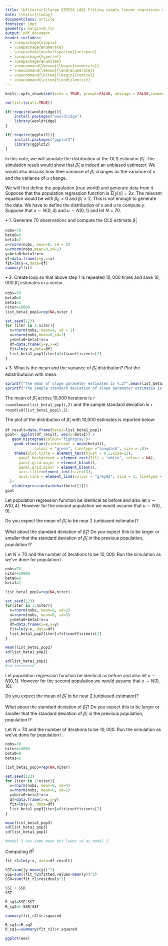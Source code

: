 ```yaml
---
title: \bf\textsc{\large QTM220 LAB1 Fitting simple linear regression model}
date: \textsc{\today}
documentclass: article
fontsize: 10pt 
geometry: margin=0.7in 
output: pdf_document
header-includes:
  - \usepackage{utopia}
  - \usepackage{enumerate}
  - \usepackage[onehalfspacing]{setspace}
  - \usepackage{hyperref}
  - \usepackage{enumitem}
  - \newcommand{\benum}{\begin{enumerate}}
  - \newcommand{\eenum}{\end{enumerate}}
  - \newcommand{\bitem}{\begin{itemize}}
  - \newcommand{\eitem}{\end{itemize}}
---
```


```r
knitr::opts_chunk$set(echo = TRUE, prompt=FALSE, message = FALSE,comment=NA )
```

```r
rm(list=ls(all=TRUE))

if(!require(wooldridge)){
    install.packages("wooldridge")
    library(wooldridge)
}

if(!require(ggplot2)){
    install.packages("ggplot2")
    library(ggplot2)
}
```

\large In this note, we will simulate the distribution of the OLS estimator $\hat\beta_{1}$. The simulation result would show that $\hat\beta_{1}$ is indeed an unbiased estimator. We would also discuss how thee variance of $\hat\beta_{1}$ changes as the variance of $x$ and the variance of $u$ change.

\normalsize
\section{Population I}
We will first define the population (true world) and generate data from it. Suppose that the population regression function is $E[y\vert x]=2x$. The relevant equation would be 
\begin{align*}
y=\beta_{0}+\beta_{1}x+u
\end{align*}
with $\beta_{0}=0$ and $\beta_{1}=2$. This is not enough to generate the data. We have to define the distribution of $x$ and $u$ to compute $y$. Suppose that $x\sim N(0,4)$ and $u\sim N(0,1)$ and let $N=70$.


\color{blue}$\bullet$ 1. Generate 70 observations and compute the OLS estimate $\hat\beta_{1}$
\color{black}
```r
nobs=70
beta0=0
beta1=2
x=rnorm(nobs, mean=0, sd = 2)
u=rnorm(nobs,mean=0,sd=1)
y=beta0+beta1*x+u
df=data.frame(y=y,x=x)
fit=lm(y~x,data=df)
summary(fit)
```

\color{blue}$\bullet$ 2. Create loop so that above step 1 is repeated $10,000$ times and save $10,000$ $\hat\beta_{1}$ estimates in a vector.
\color{black}
```r
nobs=70
beta0=0
beta1=2
niter=10000
list_beta1_pop1=rep(NA,niter )

set.seed(123)
for (iter in 1:niter){
  x=rnorm(nobs, mean=0, sd = 2)
  u=rnorm(nobs,mean=0,sd=1)
  y=beta0+beta1*x+u
  df=data.frame(y=y,x=x)
  fit=lm(y~x,data=df)
  list_beta1_pop1[iter]=fit$coefficients[2]
}
```


\color{blue}$\bullet$ 3. What is the mean and the variance of $\hat\beta_{1}$ distribution? Plot the edistributuion with mean. 
\color{black}

```r
sprintf("The mean of slope parameter estimates is %.2f",mean(list_beta1_pop1))
sprintf("The sample standard deviation of slope parameter estimates is %.2f",sd(list_beta1_pop1))
```

The mean of $\hat\beta_{1}$ across 10,000 iterations is `r round(mean(list_beta1_pop1),2)` and the sample standard deviation is `r round(sd(list_beta1_pop1),2)`.

The plot of the distribution of $\hat\beta_{1}$ with 10,000 estimates is reported below:
```r
df_result=data.frame(beta1=list_beta1_pop1)
gout<- ggplot(df_result, aes(x=beta1)) +
   geom_histogram(colour="lightgray")+
    geom_vline(aes(xintercept = mean(beta1)),
             colour = "green", linetype ="longdash", size = .8)+
    theme(plot.title = element_text(hjust = 0.5,size=13),
      panel.background = element_rect(fill = "white", colour = NA),
      panel.grid.major = element_blank(),
      panel.grid.minor = element_blank(),
      axis.title=element_text(size=13),
      axis.line = element_line(colour = "grey92", size = 1, linetype = "solid")
  )+
   xlab(expression(widehat(beta)[1]))
gout
```

\section{Population II}
Let population regression function be identical as before and also let $x\sim N(0,4)$. However for the second population we would assume that $u\sim N(0,9)$. 

\benum

\item Do you expect the mean of $\hat\beta_{1}$ to be near 2 (unbiased estimator)? 
\item What about the standard deviation of $\hat\beta_{1}$? Do you expect this to be larger or smaller that the standard deviation of $\hat\beta_{1}$ in the previous population, population I?

\eenum

Let $N=70$ and the number of iterations to be $10,000$. Run the simulation as we've done for population I. 

```r
nobs=70
niter=10000
beta0=0
beta1=2

list_beta1_pop2=rep(NA,niter)

set.seed(123)
for(iter in 1:niter){
  x=rnorm(nobs, mean=0, sd=2)
  u=rnorm(nobs, mean=0, sd=3)
  y=beta0+beta1*x+u
  df=data.frame(x=x,y=y)
  fit=lm(y~x, data=df)
  list_beta1_pop2[iter]=fit$coefficients[2]
}

mean(list_beta1_pop2)
sd(list_beta1_pop2)

sd(list_beta1_pop1)
#sd increased
```


\section{Population III}
Let population regression function be identical as before and also let $u\sim N(0,1)$. However for the second population we would assume that $x\sim N(0,16)$. 

\benum

\item Do you expect the mean of $\hat\beta_{1}$ to be near 2 (unbiased estimator)? 
\item What about the standard deviation of $\hat\beta_{1}$? Do you expect this to be larger or smaller that the standard deviation of $\hat\beta_{1}$ in the previous population, population I?

\eenum

Let $N=70$ and the number of iterations to be $10,000$. Run the simulation as we've done for population I. 

```r
nobs=70
niter=10000
beta0=0
beta1=2

list_beta1_pop3=rep(NA,niter)

set.seed(123)
for (iter in 1:niter){
  x=rnorm(nobs, mean=0, sd=4)
  u=rnorm(nobs, mean=0, sd=1)
  y=beta0+beta1*x+u
  df=data.frame(x=x,y=y)
  fit=lm(y~x, data=df)
  list_beta1_pop3[iter]=fit$coefficients[2]
}

mean(list_beta1_pop3)
sd(list_beta1_pop3)
sd(list_beta1_pop1)

#model 3 has same mean but lower sd as model 1

```







Computing $R^{2}$

```r
fit_r2=lm(y~x, data=df_result)

SST=sum((y-mean(y))^2)
SSE=sum((fit_r2$fitted.values-mean(y))^2)
SSR=sum(fit_r2$residuals^2)

SSE + SSR
SST

R_sq1=SSE/SST
R_sq2=1-SSR/SST

summary(fit_r2)$r.squared

R_sq1==R_sq2
R_sq1==summary(fit_r2)$r.squared

ggplot(aes)
```